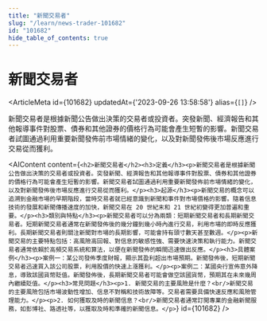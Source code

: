 ```yaml
---
title: "新聞交易者"
slug: "/learn/news-trader-101682"
id: "101682"
hide_table_of_contents: true
---
```



# 新聞交易者

<ArticleMeta id={101682} updatedAt={'2023-09-26 13:58:58'} alias={`[]`} />
<div className='border-solid border-b border-t-0 my-4 border-[var(--ifm-color-gray-300)]' />

新聞交易者是根據新聞公告做出決策的交易者或投資者。突發新聞、經濟報告和其他報導事件對股票、債券和其他證券的價格行為可能會產生短暫的影響。新聞交易者試圖通過利用重要新聞發佈前市場情緒的變化，以及對新聞發佈後市場反應進行交易從而獲利。

<AIContent content={`<h2>新聞交易者</h2><h3>定義</h3><p>新聞交易者是根據新聞公告做出決策的交易者或投資者。突發新聞、經濟報告和其他報導事件對股票、債券和其他證券的價格行為可能會產生短暫的影響。新聞交易者試圖通過利用重要新聞發佈前市場情緒的變化，以及對新聞發佈後市場反應進行交易從而獲利。</p><h3>起源</h3><p>新聞交易的概念可以追溯到金融市場的早期階段，當時交易者就已經意識到新聞和事件對市場價格的影響。隨着信息技術的發展和新聞傳播速度的加快，新聞交易在 20 世紀末和 21 世紀初變得更加普遍和重要。</p><h3>類別與特點</h3><p>新聞交易者可以分為兩類：短期新聞交易者和長期新聞交易者。短期新聞交易者通常在新聞發佈後的幾分鐘到幾小時內進行交易，利用市場的即時反應獲利。長期新聞交易者則關注新聞對市場的長期影響，可能會持有頭寸數天甚至數週。</p><p>新聞交易的主要特點包括：高風險高回報、對信息的敏感性強、需要快速決策和執行能力。新聞交易者通常依賴於高頻交易系統和算法，以便在新聞發佈的瞬間迅速做出反應。</p><h3>具體案例</h3><p>案例一：某公司發佈季度財報，顯示其盈利超出市場預期。新聞發佈後，短期新聞交易者迅速買入該公司股票，利用股價的快速上漲獲利。</p><p>案例二：某國央行宣佈意外降息，導致該國貨幣貶值。新聞發佈後，長期新聞交易者可能會做空該國貨幣，預期其在未來幾周內繼續貶值。</p><h3>常見問題</h3><p>1. 新聞交易的主要風險是什麼？<br/>新聞交易的主要風險包括市場波動性增加、信息不對稱和技術故障等。交易者需要具備快速反應和風險管理能力。</p><p>2. 如何獲取及時的新聞信息？<br/>新聞交易者通常訂閲專業的金融新聞服務，如彭博社、路透社等，以獲取及時和準確的新聞信息。</p>`} id={101682} />
